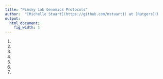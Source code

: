 ```yaml
---
title: "Pinsky Lab Genomics Protocols"
author:  "[Michelle Stuart](https://github.com/mstuart1) at [Rutgers](http://pinsky.marine.rutgers.edu), 2019-05-17"
output:
  html_document:
    fig_width: 1
---
```



1. 
2. 
3. 
4. 
5. 
6. 
7. 
